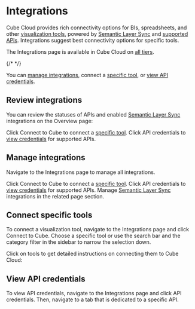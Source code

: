# Integrations

Cube Cloud provides rich connectivity options for BIs, spreadsheets, and other
[visualization tools][ref-viz-tools], powered by [Semantic Layer Sync][ref-sls]
and [supported APIs][ref-apis]. Integrations suggest best connectivity options
for specific tools.

<SuccessBox>

The Integrations page is available in Cube Cloud on [all tiers](https://cube.dev/pricing).

</SuccessBox>

{/* <YouTubeVideo url="https://www.youtube.com/embed/OFiJ8AVNHQw" /> */}

You can [manage integrations](#manage-integrations), connect a [specific
tool](#connect-specific-tools), or [view API credentials](#view-api-credentials).

## Review integrations

You can review the statuses of APIs and enabled [Semantic Layer Sync][ref-sls]
integrations on the <Btn>Overview</Btn> page:

<Screenshot
  src="https://ucarecdn.com/fabf25e5-c5b2-4117-9373-05768dcc21a9/"
  highlight="inset(15% 49% 47% 5% round 10px)"
/>

Click <Btn>Connect to Cube</Btn> to connect a [specific tool](#connect-specific-tools).
Click <Btn>API credentials</Btn> to [view credentials](#view-api-credentials)
for supported APIs.

## Manage integrations

Navigate to the <Btn>Integrations</Btn> page to manage all integrations.

<Screenshot src="https://ucarecdn.com/4894508d-a178-4e47-a1b3-0d8c3c744f89/" />

Click <Btn>Connect to Cube</Btn> to connect a [specific tool](#connect-specific-tools).
Click <Btn>API credentials</Btn> to [view credentials](#view-api-credentials)
for supported APIs.
Manage [Semantic Layer Sync][ref-sls] integrations in the related page section.

## Connect specific tools

To connect a visualization tool, navigate to the <Btn>Integrations</Btn> page
and click <Btn>Connect to Cube</Btn>. Choose a specific tool or use the search bar
and the category filter in the sidebar to narrow the selection down.

<Screenshot src="https://ucarecdn.com/949325be-e8e7-4f8f-98c6-3393a7db88ad/" />

Click on tools to get detailed instructions on connecting them to Cube Cloud: 

<Screenshot src="https://ucarecdn.com/e881357d-3073-468b-975d-ddd4329d882c/" />

## View API credentials

To view API credentials, navigate to the <Btn>Integrations</Btn> page and click
<Btn>API credentials</Btn>. Then, navigate to a tab that is dedicated to a specific API.

<Screenshot src="https://ucarecdn.com/36cdf2c0-311f-4023-b7ca-e156c6ac288b/" />


[ref-viz-tools]: /product/configuration/visualization-tools
[ref-sls]: /product/apis-integrations/semantic-layer-sync
[ref-apis]: /product/apis-integrations